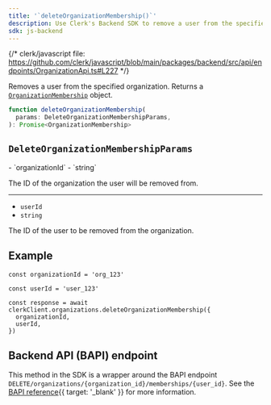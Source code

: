 ```yaml
---
title: '`deleteOrganizationMembership()`'
description: Use Clerk's Backend SDK to remove a user from the specified organization.
sdk: js-backend
---
```


{/* clerk/javascript file: https://github.com/clerk/javascript/blob/main/packages/backend/src/api/endpoints/OrganizationApi.ts#L227 */}

Removes a user from the specified organization. Returns a [`OrganizationMembership`](/docs/references/backend/types/backend-organization-membership) object.

```ts
function deleteOrganizationMembership(
  params: DeleteOrganizationMembershipParams,
): Promise<OrganizationMembership>
```

## `DeleteOrganizationMembershipParams`

<Properties>
  - `organizationId`
  - `string`

  The ID of the organization the user will be removed from.

  ---

  - `userId`
  - `string`

  The ID of the user to be removed from the organization.
</Properties>

## Example

<Include src="_partials/backend/usage" />

```tsx
const organizationId = 'org_123'

const userId = 'user_123'

const response = await clerkClient.organizations.deleteOrganizationMembership({
  organizationId,
  userId,
})
```

## Backend API (BAPI) endpoint

This method in the SDK is a wrapper around the BAPI endpoint `DELETE/organizations/{organization_id}/memberships/{user_id}`. See the [BAPI reference](/docs/reference/backend-api/tag/organization-memberships/delete/organizations/\{organization_id}/memberships/\{user_id}){{ target: '_blank' }} for more information.
